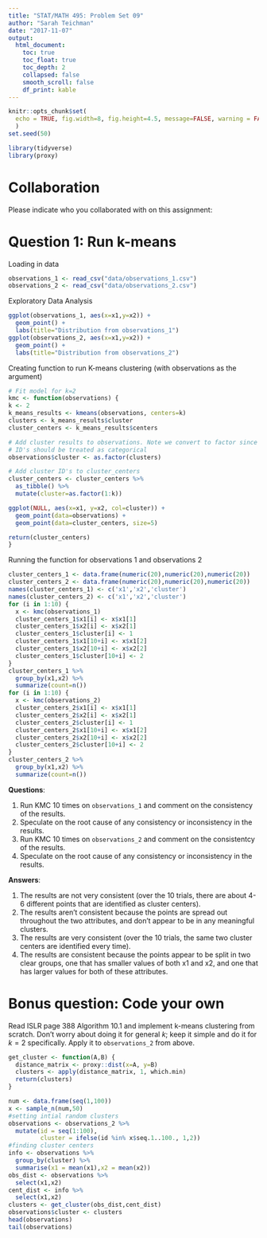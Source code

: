 ```yaml
---
title: "STAT/MATH 495: Problem Set 09"
author: "Sarah Teichman"
date: "2017-11-07"
output:
  html_document:
    toc: true
    toc_float: true
    toc_depth: 2
    collapsed: false
    smooth_scroll: false
    df_print: kable
---
```


```r
knitr::opts_chunk$set(
  echo = TRUE, fig.width=8, fig.height=4.5, message=FALSE, warning = FALSE
  )
set.seed(50)

library(tidyverse)
library(proxy)
```

# Collaboration

Please indicate who you collaborated with on this assignment: 

# Question 1: Run k-means

Loading in data
```r
observations_1 <- read_csv("data/observations_1.csv")
observations_2 <- read_csv("data/observations_2.csv")
```

Exploratory Data Analysis
```r
ggplot(observations_1, aes(x=x1,y=x2)) +
  geom_point() +
  labs(title="Distribution from observations_1")
ggplot(observations_2, aes(x=x1,y=x2)) +
  geom_point() + 
  labs(title="Distribution from observations_2")
```

Creating function to run K-means clustering (with observations as the argument)
```r
# Fit model for k=2
kmc <- function(observations) {
k <- 2
k_means_results <- kmeans(observations, centers=k)
clusters <- k_means_results$cluster
cluster_centers <- k_means_results$centers

# Add cluster results to observations. Note we convert to factor since cluster
# ID's should be treated as categorical
observations$cluster <- as.factor(clusters)

# Add cluster ID's to cluster_centers
cluster_centers <- cluster_centers %>% 
  as_tibble() %>% 
  mutate(cluster=as.factor(1:k))

ggplot(NULL, aes(x=x1, y=x2, col=cluster)) +
  geom_point(data=observations) +
  geom_point(data=cluster_centers, size=5)

return(cluster_centers)
}
```

Running the function for observations 1 and observations 2
```r
cluster_centers_1 <- data.frame(numeric(20),numeric(20),numeric(20))
cluster_centers_2 <- data.frame(numeric(20),numeric(20),numeric(20))
names(cluster_centers_1) <- c('x1','x2','cluster')
names(cluster_centers_2) <- c('x1','x2','cluster')
for (i in 1:10) {
  x <- kmc(observations_1) 
  cluster_centers_1$x1[i] <- x$x1[1]
  cluster_centers_1$x2[i] <- x$x2[1]
  cluster_centers_1$cluster[i] <- 1
  cluster_centers_1$x1[10+i] <- x$x1[2]
  cluster_centers_1$x2[10+i] <- x$x2[2]
  cluster_centers_1$cluster[10+i] <- 2
}
cluster_centers_1 %>%
  group_by(x1,x2) %>%
  summarize(count=n())
for (i in 1:10) {
  x <- kmc(observations_2) 
  cluster_centers_2$x1[i] <- x$x1[1]
  cluster_centers_2$x2[i] <- x$x2[1]
  cluster_centers_2$cluster[i] <- 1
  cluster_centers_2$x1[10+i] <- x$x1[2]
  cluster_centers_2$x2[10+i] <- x$x2[2]
  cluster_centers_2$cluster[10+i] <- 2
}
cluster_centers_2 %>%
  group_by(x1,x2) %>%
  summarize(count=n())
```

**Questions**:

1. Run KMC 10 times on `observations_1` and comment on the consistency of the
results.
2. Speculate on the root cause of any consistency or inconsistency in the
results.
3. Run KMC 10 times on `observations_2` and comment on the consistentcy of the
results.
4. Speculate on the root cause of any consistency or inconsistency in the
results.

**Answers**:

1. The results are not very consistent (over the 10 trials, there are about 4-6 different points that are identified as cluster centers).
2. The results aren't consistent because the points are spread out throughout the two attributes, and don't appear to be in any meaningful clusters.
3. The results are very consistent (over the 10 trials, the same two cluster centers are identified every time).
4. The results are consistent because the points appear to be split in two clear groups, one that has smaller values of both x1 and x2, and one that has larger values for both of these attributes. 

# Bonus question: Code your own

Read ISLR page 388 Algorithm 10.1 and implement k-means clustering from scratch.
Don't worry about doing it for general $k$; keep it simple and do it for $k=2$
specifically. Apply it to `observations_2` from above.

```r
get_cluster <- function(A,B) {
  distance_matrix <- proxy::dist(x=A, y=B)
  clusters <- apply(distance_matrix, 1, which.min)
  return(clusters)
}
```

```r
num <- data.frame(seq(1,100))
x <- sample_n(num,50)
#setting intial random clusters
observations <- observations_2 %>%
  mutate(id = seq(1:100),
         cluster = ifelse(id %in% x$seq.1..100., 1,2))
#finding cluster centers
info <- observations %>%
  group_by(cluster) %>%
  summarise(x1 = mean(x1),x2 = mean(x2))
obs_dist <- observations %>%
  select(x1,x2)
cent_dist <- info %>%
  select(x1,x2)
clusters <- get_cluster(obs_dist,cent_dist)
observations$cluster <- clusters
head(observations)
tail(observations)
```

